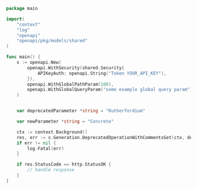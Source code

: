```go showLineNumbers copy filename="Deprecated Operation With Comments Get usage example"
package main

import(
	"context"
	"log"
	"openapi"
	"openapi/pkg/models/shared"
)

func main() {
    s := openapi.New(
        openapi.WithSecurity(shared.Security{
            APIKeyAuth: openapi.String("Token YOUR_API_KEY"),
        }),
        openapi.WithGlobalPathParam(100),
        openapi.WithGlobalQueryParam("some example global query param"),
    )


    var deprecatedParameter *string = "Rutherfordium"

    var newParameter *string = "Concrete"

    ctx := context.Background()
    res, err := s.Generation.DeprecatedOperationWithCommentsGet(ctx, deprecatedParameter, newParameter)
    if err != nil {
        log.Fatal(err)
    }

    if res.StatusCode == http.StatusOK {
        // handle response
    }
}
```
